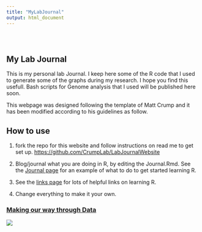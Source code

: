```yaml
---
title: "MyLabJournal"
output: html_document
---
```


<style type="text/css">
.title {
  display: none;
}

#getting-started img {
  margin-right: 10px;
}

</style>

<div class="row" style="padding-top: 30px;">
<div class="col-sm-6">

# **My Lab Journal**

This is my personal lab Journal. I keep here some of the R code that I used to generate some of the graphs during my research. I hope you find this usefull. Bash scripts for Genome analysis that I used will be published here soon. 

This webpage was designed following the template of Matt Crump and it has been modified according to his guidelines as follow.  

## How to use

1. fork the repo for this website and follow instructions on read me to get set up. [https://github.com/CrumpLab/LabJournalWebsite](https://github.com/CrumpLab/LabJournalWebsite)

2. Blog/journal what you are doing in R, by editing the Journal.Rmd. See the [Journal page](https://crumplab.github.io/LabJournalWebsite/Journal.html) for an example of what to do to get started learning R.

3. See the [links page](https://crumplab.github.io/LabJournalWebsite/Links.html) for lots of helpful links on learning R.

4. Change everything to make it your own.


</div>
<div class="col-sm-6">

### [Making our way through Data](https://github.com/Ramziiis)

<a href = "https://github.com/Ramziiis">
![](images/DATA_animal.jpg)
</a>
</div>
